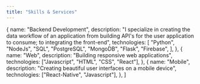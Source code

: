 ```yaml
---
title: "Skills & Services"
---
```


  {
    name: "Backend Development",
    description:
      "I specialize in creating the data workflow of an application from building API's for the user application to consume; to integrating the front-end",
    technologies: [
      "Python",
      "NodeJs",
      "SQL",
      "PostgreSQL",
      "MongoDB",
      "Flask",
      "Firebase",
    ],
  },
  {
    name: "Web",
    description: "Building responsive web applications",
    technologies: ["Javascript", "HTML", "CSS", "React"],
  },
  {
    name: "Mobile",
    description: "Creating beautiful user interfaces on a mobile device",
    technologies: ["React-Native", "Javascript"],
  },
]
